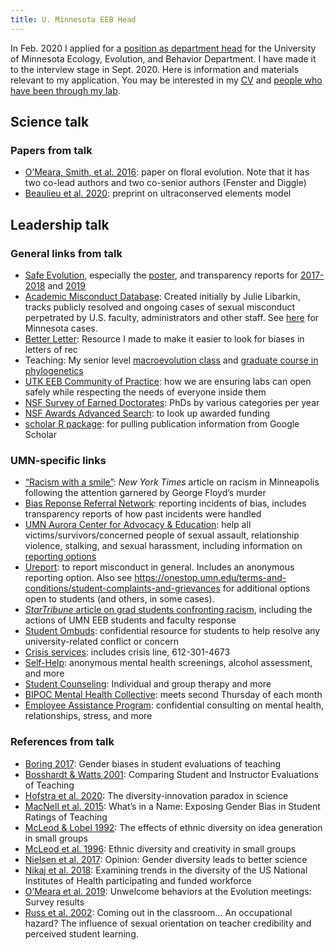 ```yaml
---
title: U. Minnesota EEB Head
---
```


In Feb. 2020 I applied for a [position as department head](https://cbs.umn.edu/blogs/cbs-connect/ecology-evolution-and-behavior-seeking-department-head-candidates) for the University of Minnesota Ecology, Evolution, and Behavior Department. I have made it to the interview stage in Sept. 2020. Here is information and materials relevant to my application. You may be interested in my [CV](http://brianomeara.info/cv.html) and [people who have been through my lab](http://brianomeara.info/personnel.html).

## Science talk


### Papers from talk

* [O'Meara, Smith, et al. 2016](https://doi.org/10.1098/rspb.2015.2304): paper on floral evolution. Note that it has two co-lead authors and two co-senior authors (Fenster and Diggle)
* [Beaulieu et al. 2020](https://www.biorxiv.org/content/10.1101/2020.05.12.091744v2): preprint on ultraconserved elements model


## Leadership talk





### General links from talk

* [Safe Evolution](https://www.evolutionmeetings.org/safe-evolution.html), especially the [poster](https://figshare.com/articles/Unwelcome_behaviors_at_the_Evolution_meetings_Survey_results/8311595), and transparency reports for [2017-2018](https://www.evolutionmeetings.org/uploads/4/8/8/0/48804503/transparency_report.pdf) and [2019](https://www.evolutionmeetings.org/uploads/4/8/8/0/48804503/transparency_report__2019.pdf)
* [Academic Misconduct Database](https://academic-sexual-misconduct-database.org/): Created initially by Julie Libarkin, tracks publicly resolved and ongoing cases of sexual misconduct perpetrated by U.S. faculty, administrators and other staff. See [here](https://academic-sexual-misconduct-database.org/incidents?query=Minnesota) for Minnesota cases.
* [Better Letter](http://brianomeara.info/better-letter.html): Resource I made to make it easier to look for biases in letters of rec 
* Teaching: My senior level [macroevolution class](http://brianomeara.info/eeb464.html) and [graduate course in phylogenetics](http://phylometh.info/)
* [UTK EEB Community of Practice](https://eeb.utk.edu/eeb-community-of-practice/): how we are ensuring labs can open safely while respecting the needs of everyone inside them
* [NSF Survey of Earned Doctorates](https://www.nsf.gov/statistics/srvydoctorates/): PhDs by various categories per year
* [NSF Awards Advanced Search](https://www.nsf.gov/awardsearch/advancedSearch.jsp): to look up awarded funding
* [scholar R package](https://github.com/jkeirstead/scholar): for pulling publication information from Google Scholar


### UMN-specific links

* ["Racism with a smile"](https://www.nytimes.com/2020/06/01/us/minneapolis-racism-minnesota.html): *New York Times* article on racism in Minneapolis following the attention garnered by George Floyd's murder
* [Bias Reponse Referral Network](https://bias-response.umn.edu/): reporting incidents of bias, includes transparency reports of how past incidents were handled
* [UMN Aurora Center for Advocacy & Education](http://aurora.umn.edu/get-help): help all victims/survivors/concerned people of sexual assault, relationship violence, stalking, and sexual harassment, including information on [reporting options](http://aurora.umn.edu/get-help/reporting-options)
* [Ureport](https://compliance.umn.edu/report): to report misconduct in general. Includes an anonymous reporting option. Also see [https://onestop.umn.edu/terms-and-conditions/student-complaints-and-grievances](https://onestop.umn.edu/terms-and-conditions/student-complaints-and-grievances) for additional options open to students (and others, in some cases).
* [*StarTribune* article on grad students confronting racism](https://www.startribune.com/at-university-of-minnesota-students-pressure-faculty-to-confront-racism-in-academia/571908082/), including the actions of UMN EEB students and faculty response
* [Student Ombuds](https://sos.dl.umn.edu/ombuds): confidential resource for students to help resolve any university-related conflict or concern
* [Crisis services](https://counseling.umn.edu/crisis-services): includes crisis line, 612-301-4673
* [Self-Help](https://counseling.umn.edu/self-help): anonymous mental health screenings, alcohol assessment, and more
* [Student Counseling](https://counseling.umn.edu/): Individual and group therapy and more
* [BIPOC Mental Health Collective](https://counseling.umn.edu/bipoc-mental-health-collective): meets second Thursday of each month
* [Employee Assistance Program](https://humanresources.umn.edu/benefits/employee-assistance): confidential consulting on mental health, relationships, stress, and more

### References from talk

* [Boring 2017](https://doi.org/10.1016/j.jpubeco.2016.11.006): Gender biases in student evaluations of teaching
* [Bosshardt & Watts 2001](https://doi.org/10.1080/00220480109595166): Comparing Student and Instructor Evaluations of Teaching
* [Hofstra et al. 2020](https://doi.org/10.1073/pnas.1915378117): The diversity-innovation paradox in science
* [MacNell et al. 2015](https://doi.org/10.1007/s10755-014-9313-4): What’s in a Name: Exposing Gender Bias in Student Ratings of Teaching
* [McLeod & Lobel 1992](https://journals.aom.org/doi/pdf/10.5465/ambpp.1992.17515639): The effects of ethnic diversity on idea generation in small groups
* [McLeod et al. 1996](https://journals.sagepub.com/doi/10.1177/1046496496272003): Ethnic diversity and creativity in small groups
* [Nielsen et al. 2017](https://doi.org/10.1073/pnas.1700616114): Opinion: Gender diversity leads to better science
* [Nikaj et al. 2018](https://faseb.onlinelibrary.wiley.com/doi/epdf/10.1096/fj.201800639): Examining trends in the diversity of the US National Institutes of Health participating and funded workforce
* [O'Meara et al. 2019](https://figshare.com/articles/Unwelcome_behaviors_at_the_Evolution_meetings_Survey_results/8311595): Unwelcome behaviors at the Evolution meetings: Survey results
* [Russ et al. 2002](https://doi.org/10.1080/03634520216516): Coming out in the classroom... An occupational hazard? The influence of sexual orientation on teacher credibility and perceived student learning. 

